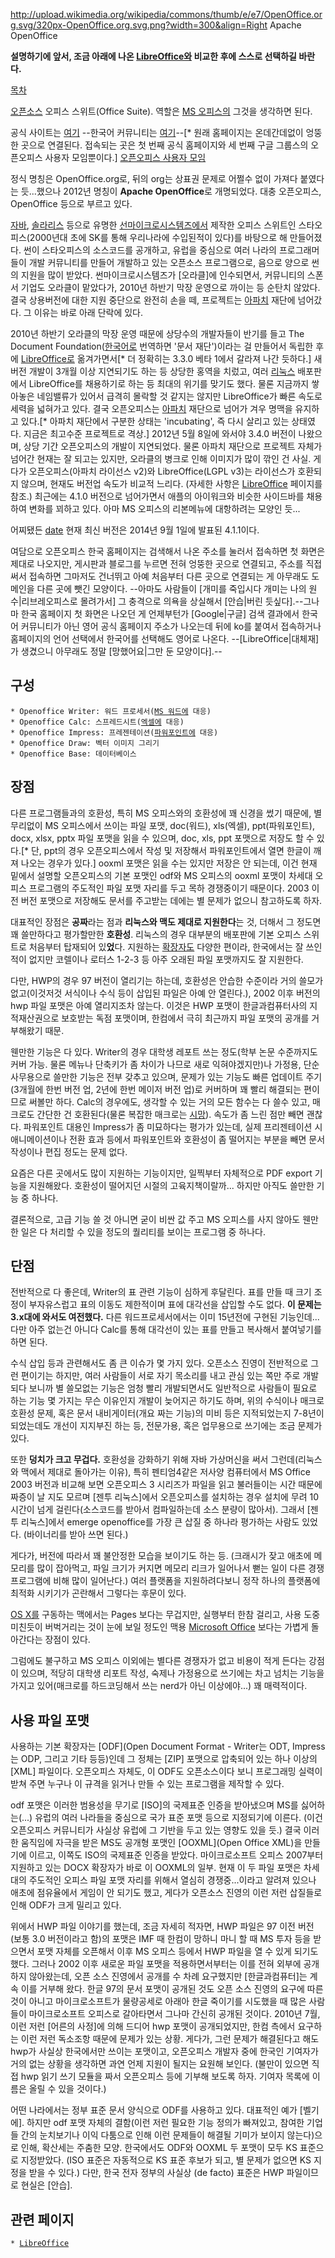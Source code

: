 http://upload.wikimedia.org/wikipedia/commons/thumb/e/e7/OpenOffice.org.svg/320px-OpenOffice.org.svg.png?width=300&align=Right
Apache OpenOffice

'''설명하기에 앞서, 조금 아래에 나온 [[LibreOffice]]와 비교한 후에 스스로 선택하길 바란다.'''

[[목차]]

[[오픈소스]] 오피스 스위트(Office Suite). 역할은 [[MS 오피스]]의 그것을 생각하면 된다.

공식 사이트는 [http://www.openoffice.org/ 여기]
--한국어 커뮤니티는 [http://www.openoffice.or.kr/ 여기]--[* 원래 홈페이지는 온데간데없이 엉뚱한 곳으로 연결된다. 접속되는 곳은 첫 번째 공식 홈페이지와 세 번째 구글 그룹스의 오픈오피스 사용자 모임뿐이다.]
[https://groups.google.com/forum/#!forum/aookr 오픈오피스 사용자 모임]

정식 명칭은 OpenOffice.org로, 뒤의 org는 상표권 문제로 어쩔수 없이 가져다 붙였다는 듯...했으나 2012년 명칭이 '''Apache OpenOffice'''로 개명되었다. 대충 오픈오피스, OpenOffice 등으로 부르고 있다.

[[자바]], [[솔라리스]] 등으로 유명한 [[선마이크로시스템즈]]에서 제작한 오피스 스위트인 스타오피스(2000년대 초에 SK를 통해 우리나라에 수입된적이 있다)를 바탕으로 해 만들어졌다. 썬이 스타오피스의 소스코드를 공개하고, 유럽을 중심으로 여러 나라의 프로그래머들이 개발 커뮤니티를 만들어 개발하고 있는 오픈소스 프로그램으로, 음으로 양으로 썬의 지원을 많이 받았다. 썬마이크로시스템즈가 [오라클]에 인수되면서, 커뮤니티의 스폰서 기업도 오라클이 맡았다가, 2010년 하반기 막장 운영으로 까이는 등 순탄치 않았다. 결국 상용버전에 대한 지원 중단으로 완전히 손을 떼, 프로젝트는 [[아파치]] 재단에 넘어갔다. 그 이유는 바로 아래 단락에 있다.

2010년 하반기 오라클의 막장 운영 때문에 상당수의 개발자들이 반기를 들고 The Document Foundation([[한국어]]로 번역하면 '문서 재단')이라는 걸 만들어서 독립한 후에 [[LibreOffice]]로 옮겨가면서[* 더 정확히는 3.3.0 베타 1에서 갈라져 나간 듯하다.] 새 버전 개발이 3개월 이상 지연되기도 하는 등 상당한 홍역을 치렀고, 여러 [[리눅스]] 배포판에서 LibreOffice를 채용하기로 하는 등 최대의 위기를 맞기도 했다. 물론 지금까지 쌓아놓은 네임밸류가 있어서 급격히 몰락할 것 같지는 않지만 LibreOffice가 빠른 속도로 세력을 넓혀가고 있다. 결국 오픈오피스는 [[아파치]] 재단으로 넘어가 겨우 명맥을 유지하고 있다.[* 아파치 재단에서 구분한 상태는 'incubating', 즉 다시 살리고 있는 상태였다. 지금은 최고수준 프로젝트로 격상.] 2012년 5월 8일에 와서야 3.4.0 버전이 나왔으며, 상당 기간 오픈오피스의 개발이 지연되었다. 물론 아파치 재단으로 프로젝트 자체가 넘어간 현재는 잘 되고는 있지만, 오라클의 병크로 인해 이미지가 많이 깎인 건 사실. 게다가 오픈오피스(아파치 라이선스 v2)와 LibreOffice(LGPL v3)는 라이선스가 호환되지 않으며, 현재도 버전업 속도가 비교적 느리다. (자세한 사항은 [[LibreOffice]] 페이지를 참조.)
최근에는 4.1.0 버전으로 넘어가면서 애플의 아이워크와 비슷한 사이드바를 채용하여 변화를 꾀하고 있다. 아마 MS 오피스의 리본메뉴에 대항하려는 모양인 듯...

어찌됐든 [[date]] 현재 최신 버전은 2014년 9월 1일에 발표된 4.1.1이다.

여담으로 오픈오피스 한국 홈페이지는 검색해서 나온 주소를 눌러서 접속하면 첫 화면은 제대로 나오지만, 게시판과 블로그를 누르면 전혀 엉뚱한 곳으로 연결되고, 주소를 직접 써서 접속하면 그마저도 건너뛰고 아예 처음부터 다른 곳으로 연결되는 게 아무래도 도메인을 다른 곳에 뺏긴 모양이다. --아마도 사람들이 [개미를 죽입시다 개미는 나의 원수|리브레오피스로 몰려가서] 그 충격으로 의욕을 상실해서 [안습|버린 듯싶다].--그나마 한국 홈페이지 첫 화면은 나오던 게 언제부턴가 [Google|구글] 검색 결과에서 한국어 커뮤니티가 아닌 영어 공식 홈페이지 주소가 나오는데 뒤에 ko를 붙여서 접속하거나 홈페이지의 언어 선택에서 한국어를 선택해도 영어로 나온다. --[LibreOffice|대체재]가 생겼으니 아무래도 정말 [망했어요|그만 둔 모양이다].--

== 구성 ==
 * Openoffice Writer: 워드 프로세서([[MS 워드]]에 대응)
 * Openoffice Calc: 스프레드시트([[엑셀]]에 대응)
 * Openoffice Impress: 프레젠테이션([[파워포인트]]에 대응)
 * Openoffice Draw: 벡터 이미지 그리기
 * Openoffice Base: 데이터베이스

== 장점 ==
다른 프로그램들과의 호환성, 특히 MS 오피스와의 호환성에 꽤 신경을 썼기 때문에, 별 무리없이 MS 오피스에서 쓰이는 파일 포맷, doc(워드), xls(엑셀), ppt(파워포인트), docx, xlsx, pptx 파일 포맷을 읽을 수 있으며, doc, xls, ppt 포맷으로 저장도 할 수 있다.[* 단, ppt의 경우 오픈오피스에서 작성 및 저장해서 파워포인트에서 열면 한글이 깨져 나오는 경우가 있다.] ooxml 포맷은 읽을 수는 있지만 저장은 안 되는데, 이건 현재 밑에서 설명할 오픈오피스의 기본 포맷인 odf와 MS 오피스의 ooxml 포맷이 차세대 오피스 프로그램의 주도적인 파일 포맷 자리를 두고 목하 경쟁중이기 때문이다. 2003 이전 버전 포맷으로 저장해도 문서를 주고받는 데에는 별 문제가 없으니 참고하도록 하자.

대표적인 장점은 '''공짜'''라는 점과 '''리눅스와 맥도 제대로 지원한다'''는 것, 더해서 그 정도면 꽤 쓸만하다고 평가할만한 '''호환성'''. 리눅스의 경우 대부분의 배포판에 기본 오피스 스위트로 처음부터 탑재되어 있'''었'''다. 지원하는 [[확장자]]도 다양한 편이라, 한국에서는 잘 쓰인 적이 없지만 코렐이나 로터스 1-2-3 등 아주 오래된 파일 포맷까지도 잘 지원한다.

다만, HWP의 경우 97 버전이 열리기는 하는데, 호환성은 안습한 수준이라 거의 쓸모가 없고(이것저것 서식이나 수식 등이 삽입된 파일은 아예 안 열린다.), 2002 이후 버전의 hwp 파일 포맷은 아예 열리지조차 않는다. 이것은 HWP 포맷이 한글과컴퓨터사의 지적재산권으로 보호받는 독점 포맷이며, 한컴에서 극히 최근까지 파일 포맷의 공개를 거부해왔기 때문.

웬만한 기능은 다 있다. Writer의 경우 대학생 레포트 쓰는 정도(학부 논문 수준까지도 커버 가능. 물론 메뉴나 단축키가 좀 차이가 나므로 새로 익혀야겠지만)나 가정용, 단순 사무용으로 쓸만한 기능은 전부 갖추고 있으며, 문제가 있는 기능도 빠른 업데이트 주기(3개월에 한번 버전 업, 2년에 한번 메이저 버전 업)로 커버하며 꽤 빨리 해결되는 편이므로 써볼만 하다. Calc의 경우에도, 생각할 수 있는 거의 모든 함수는 다 쓸수 있고, 매크로도 간단한 건 호환된다(물론 복잡한 매크로는 [[시망]]). 속도가 좀 느린 점만 빼면 괜찮다. 파워포인트 대용인 Impress가 좀 미묘하다는 평가가 있는데, 실제 프리젠테이션 시 애니메이션이나 전환 효과 등에서 파워포인트와 호환성이 좀 떨어지는 부분을 빼면 문서 작성이나 편집 정도는 문제 없다.

요즘은 다른 곳에서도 많이 지원하는 기능이지만, 일찍부터 자체적으로 PDF export 기능을 지원해왔다. 호환성이 떨어지던 시절의 고육지책이랄까... 하지만 아직도 쓸만한 기능 중 하나다.

결론적으로, 고급 기능 쓸 것 아니면 굳이 비싼 값 주고 MS 오피스를 사지 않아도 웬만한 일은 다 처리할 수 있을 정도의 퀄리티를 보이는 프로그램 중 하나다.
== 단점 ==
전반적으로 다 좋은데, Writer의 표 관련 기능이 심하게 후달린다. 표를 만들 때 크기 조정이 부자유스럽고 표의 이동도 제한적이며 표에 대각선을 삽입할 수도 없다. '''이 문제는 3.x대에 와서도 여전했다.''' 다른 워드프로세서에서는 이미 15년전에 구현된 기능인데... 다만 아주 없는건 아니다 Calc를 통해 대각선이 있는 표를 만들고 복사해서 붙여넣기를 하면 된다.

수식 삽입 등과 관련해서도 좀 큰 이슈가 몇 가지 있다. 오픈소스 진영이 전반적으로 그런 편이기는 하지만, 여러 사람들이 서로 자기 목소리를 내고 관심 있는 쪽만 주로 개발되다 보니까 별 쓸모없는 기능은 엄청 빨리 개발되면서도 일반적으로 사람들이 필요로 하는 기능 몇 가지는 무슨 이유인지 개발이 늦어지곤 하기도 하며, 위의 수식이나 매크로 호환성 문제, 혹은 문서 내비게이터(개요 짜는 기능)의 미비 등은 지적되었는지 7-8년이 되었는데도 개선이 지지부진 하는 등, 전문가용, 혹은 업무용으로 쓰기에는 조금 문제가 있다.

또한 '''덩치가 크고 무겁다.''' 호환성을 강화하기 위해 자바 가상머신을 써서 그런데(리눅스와 맥에서 제대로 돌아가는 이유), 특히 펜티엄4같은 저사양 컴퓨터에서 MS Office 2003 버전과 비교해 보면 오픈오피스 3 시리즈가 파일을 읽고 불러들이는 시간 때문에 짜증이 날 지도 모르며 [젠투 리눅스]에서 오픈오피스를 설치하는 경우 설치에 무려 10시간이 넘게 걸린다(소스코드를 받아서 컴파일하는데 소스 분량이 많아서). 그래서 [젠투 리눅스]에서 emerge openoffice를 가장 큰 삽질 중 하나라 평가하는 사람도 있었다. (바이너리를 받아 쓰면 된다.)

게다가, 버전에 따라서 꽤 불안정한 모습을 보이기도 하는 등. (크래시가 잦고 애초에 메모리를 많이 잡아먹고, 파일 크기가 커지면 메모리 리크가 일어나서 뻗는 일이 다른 경쟁 프로그램에 비해 많이 일어난다.) 여러 플랫폼을 지원하려다보니 정작 하나의 플랫폼에 최적화 시키기가 곤란해서 그렇다는 후문이 있다.

[[OS X]]를 구동하는 맥에서는 Pages 보다는 무겁지만, 실행부터 한참 걸리고, 사용 도중 미친듯이 버벅거리는 것이 눈에 보일 정도인 맥용 [[Microsoft Office]] 보다는 가볍게 돌아간다는 장점이 있다.

그럼에도 불구하고 MS 오피스 이외에는 별다른 경쟁자가 없고 비용이 적게 든다는 강점이 있으며, 적당히 대학생 리포트 작성, 숙제나 가정용으로 쓰기에는 차고 넘치는 기능을 가지고 있어(매크로를 하드코딩해서 쓰는 nerd가 아닌 이상에야...) 꽤 매력적이다.

== 사용 파일 포맷 ==
사용하는 기본 확장자는 [ODF](Open Document Format - Writer는 ODT, Impress는 ODP, 그리고 기타 등등)인데 그 정체는 [ZIP] 포맷으로 압축되어 있는 하나 이상의 [XML] 파일이다. 오픈오피스 자체도, 이 ODF도 오픈소스이다 보니 프로그래밍 실력이 받쳐 주면 누구나 이 규격을 읽거나 만들 수 있는 프로그램을 제작할 수 있다.

odf 포맷은 이러한 범용성을 무기로 [ISO]의 국제표준 인증을 받아냈으며 MS를 싫어하는(...) 유럽의 여러 나라들을 중심으로 국가 표준 포맷 등으로 지정되기에 이른다. (이건 오픈오피스 커뮤니티가 사실상 유럽에 그 기반을 두고 있는 영향도 있을 듯.) 결국 이러한 움직임에 자극을 받은 MS도 공개형 포맷인 [OOXML](Open Office XML)을 만들기에 이르고, 이쪽도 ISO의 국제표준 인증을 받았다. 마이크로소프트 오피스 2007부터 지원하고 있는 DOCX 확장자가 바로 이 OOXML의 일부. 현재 이 두 파일 포맷은 차세대의 주도적인 오피스 파일 포맷 자리를 위해서 열심히 경쟁중...이라고 알려져 있으나 애초에 점유율에서 게임이 안 되기도 했고, 게다가 오픈소스 진영의 이런 저런 삽질들로 인해 ODF가 크게 밀리고 있다.

위에서 HWP 파일 이야기를 했는데, 조금 자세히 적자면, HWP 파일은 97 이전 버전 (보통 3.0 버전이라고 함)의 포맷은 IMF 때 한컴이 망하니 마니 할 때 MS 투자 등을 받으면서 포맷 자체를 오픈해서 이후 MS 오피스 등에서 HWP 파일을 열 수 있게 되기도 했다. 그러나 2002 이후 새로운 파일 포맷을 적용하면서부터는 이를 전혀 외부에 공개하지 않아왔는데, 오픈 소스 진영에서 공개를 수 차례 요구했지만 [한글과컴퓨터]는 계속 이를 거부해 왔다. 한글 97의 문서 포맷이 공개된 것도 오픈 소스 진영의 요구에 따른 것이 아니고 마이크로소프트가 물량공세로 아래아 한글 죽이기를 시도했을 때 많은 사람들이 마이크로소프트 오피스로 갈아타면서 그나마 간신히 공개된 것이다. 2010년 7월, 이런 저런 [어른의 사정]에 의해 드디어 hwp 포맷이 공개되었지만, 한컴 측에서 요구하는 이런 저런 독소조항 때문에 문제가 있는 상황. 게다가, 그런 문제가 해결된다고 해도 hwp가 사실상 한국에서만 쓰이는 포맷이고, 오픈오피스 개발자 중에 한국인 기여자가 거의 없는 상황을 생각하면 과연 언제 지원이 될지는 요원해 보인다. (불만이 있으면 직접 hwp 읽기 쓰기 모듈을 짜서 오픈오피스 등에 기부해 보도록 하자. 기여자 목록에 이름은 올릴 수 있을 것이다.)

어떤 나라에서는 정부 표준 문서 양식으로 ODF를 사용하고 있다. 대표적인 예가 [벨기에]. 하지만 odf 포맷 자체의 결함(이런 저런 필요한 기능 정의가 빠져있고, 참여한 기업들 간의 눈치보기나 이익 다툼으로 인해 이런 문제들이 해결될 기미가 보이지 않는다)으로 인해, 확산세는 주춤한 모양. 한국에서도 ODF와 OOXML 두 포맷이 모두 KS 표준으로 지정받았다. (ISO 표준은 자동적으로 KS 표준 후보가 되고, 별 문제가 없으면 KS 지정을 받을 수 있다.) 다만, 한국 전자 정부의 사실상 (de facto) 표준은 HWP 파일이므로 현실은 [안습].

== 관련 페이지 ==
 * [[LibreOffice]]
